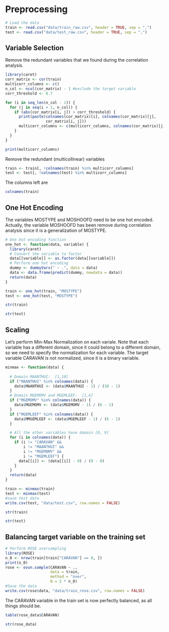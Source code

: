 # Preprocessing

```r
# Load the data
train <- read.csv("data/train_raw.csv", header = TRUE, sep = ",")
test <- read.csv("data/test_raw.csv", header = TRUE, sep = ",")
```

## Variable Selection
Remove the redundant variables that we found during the correlation analysis.
```r
library(caret)
corr_matrix <- cor(train)
multicorr_columns <- c()
n_col <- ncol(cor_matrix) - 1 #exclude the target variable
corr_threshold <- 0.7

for (i in seq_len(n_col - 1)) {
  for (j in seq(i + 1, n_col)) {
    if (abs(cor_matrix[i, j]) > corr_threshold) {
      print(paste(colnames(cor_matrix)[i], colnames(cor_matrix)[j],
                  cor_matrix[i, j]))
      multicorr_columns <- c(multicorr_columns, colnames(cor_matrix)[j])
    }
  }
}

print(multicorr_columns)
```

Remove the redundant (multicollinear) variables
```r
train <- train[, !colnames(train) %in% multicorr_columns]
test <- test[, !colnames(test) %in% multicorr_columns]
```

The columns left are
```r
colnames(train)
```

## One Hot Encoding
The variables MOSTYPE and MOSHOOFD need to be one hot encoded. Actually, the variable MOSHOOFD has been remove during correlation analysis since it is a generalization of MOSTYPE.
```r
# One hot encoding function
one_hot <- function(data, variable) {
  library(caret)
  # Convert the variable to factor
  data[[variable]] <- as.factor(data[[variable]])
  # Perform one hot encoding
  dummy <- dummyVars(" ~ .", data = data)
  data <- data.frame(predict(dummy, newdata = data))
  return(data)
}

train <- one_hot(train, "MOSTYPE")
test <- one_hot(test, "MOSTYPE")
```

```r
str(train)
```

```r
str(test)
```


## Scaling

Let's perform Min-Max Normalization on each variale. Note that each variable has a different domain, since it could belong to a different domain, so we need to specify the normalization for each variable.
The target variable CARAVAN is not normalized, since it is a binary variable.

```r
minmax <- function(data) {
  
  # Domain MAANTHUI:  [1,10]
  if ("MAANTHUI" %in% colnames(data)) {
    data$MAANTHUI <- (data$MAANTHUI - 1) / (10 - 1)
  }
  # Domain MGEMOMV and MGEMLEEF:  [1,6]
  if ("MGEMOMV" %in% colnames(data)) {
    data$MGEMOMV <- (data$MGEMOMV - 1) / (6 - 1)
  }
  if ("MGEMLEEF" %in% colnames(data)) {
    data$MMGEMLEEF <- (data$MGEMLEEF - 1) / (6 - 1)
  }

  # All the other variables have domain [0, 9]
  for (i in colnames(data)) {
    if (i != "CARAVAN" &&
        i != "MAANTHUI" &&
        i != "MGEMOMV" &&
        i != "MGEMLEEF") {
      data[[i]] <- (data[[i]] - 0) / (9 - 0)
    }
  }
  return(data)
}

train <- minmax(train)
test <- minmax(test)
#save test data
write.csv(test, "data/test.csv", row.names = FALSE)
```
```r
str(train)
```

```r
str(test)
```

## Balancing target variable on the training set

```r
# Perform ROSE oversampling
library(ROSE)
n_0 <- nrow(train[train["CARAVAN"] == 0, ])
print(n_0)
rose <- ovun.sample(CARAVAN ~ .,
                    data = train,
                    method = "over",
                    N = 2 * n_0)
#Save the data
write.csv(rose$data, "data/train_rose.csv", row.names = FALSE)
```
The CARAVAN variable in the train set is now perfectly balanced, as all things should be.

```r
table(rose_data$CARAVAN)
```

```r
str(rose_data)
```